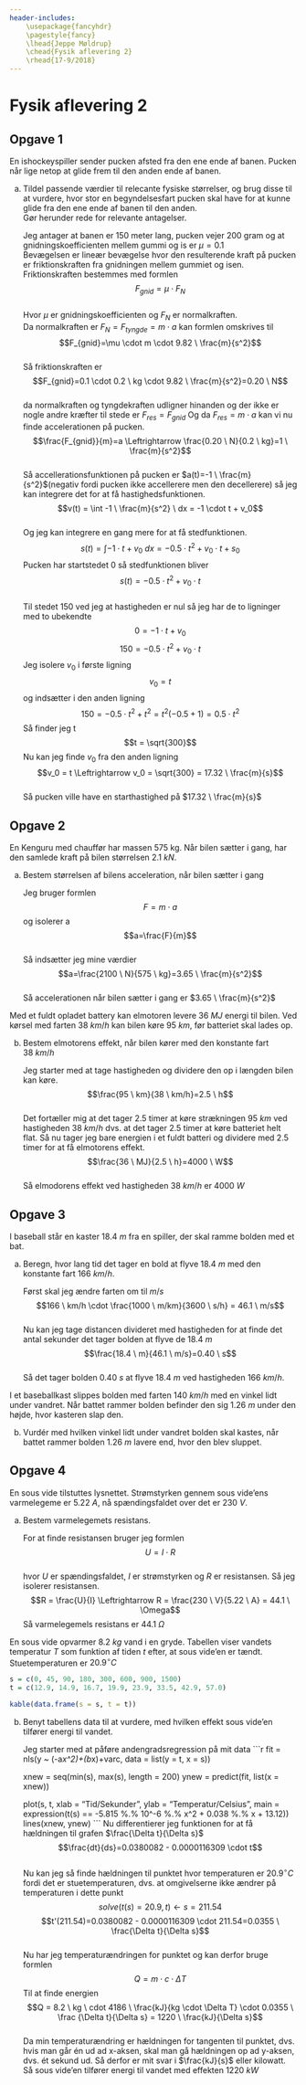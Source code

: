 ```yaml
---
header-includes:
    \usepackage{fancyhdr}
    \pagestyle{fancy}
    \lhead{Jeppe Møldrup}
    \chead{Fysik aflevering 2}
    \rhead{17-9/2018}
---
```


# Fysik aflevering 2

## Opgave 1
En ishockeyspiller sender pucken afsted fra den ene ende af banen.
Pucken når lige netop at glide frem til den anden ende af banen.  

a. Tildel passende værdier til relecante fysiske størrelser, og brug disse til at
   vurdere, hvor stor en begyndelsesfart pucken skal have for at kunne glide fra
   den ene ende af banen til den anden.  
   Gør herunder rede for relevante antagelser.  

   Jeg antager at banen er 150 meter lang, pucken vejer 200 gram og at
   gnidningskoefficienten mellem gummi og is er $\mu=0.1$  
   Bevægelsen er lineær bevægelse hvor den resulterende kraft på pucken er
   friktionskraften fra gnidningen mellem gummiet og isen.  
   Friktionskraften bestemmes med formlen  
   $$F_{gnid}=\mu \cdot F_{N}$$  
   Hvor $\mu$ er gnidningskoefficienten og $F_{N}$ er normalkraften.  
   Da normalkraften er $F_{N}=F_{tyngde}=m \cdot a$ kan formlen omskrives til  
   $$F_{gnid}=\mu \cdot m \cdot 9.82 \ \frac{m}{s^2}$$  
   Så friktionskraften er  
   $$F_{gnid}=0.1 \cdot 0.2 \ kg \cdot 9.82 \ \frac{m}{s^2}=0.20 \ N$$  
   da normalkraften og tyngdekraften udligner hinanden og der ikke er nogle andre
   kræfter til stede er $F_{res}=F_{gnid}$ Og da $F_{res}=m \cdot a$ kan vi nu finde
   accelerationen på pucken.  
   $$\frac{F_{gnid}}{m}=a \Leftrightarrow \frac{0.20 \ N}{0.2 \ kg}=1 \ \frac{m}{s^2}$$  
   Så accellerationsfunktionen på pucken er $a(t)=-1 \ \frac{m}{s^2}$(negativ fordi
   pucken ikke accellerere men den decellerere) så jeg kan integrere
   det for at få hastighedsfunktionen.  
   $$v(t) = \int -1 \ \frac{m}{s^2} \ dx = -1 \cdot t + v_0$$  
   Og jeg kan integrere en gang mere for at få stedfunktionen.  
   $$s(t) = \int -1 \cdot t + v_0 \ dx = -0.5 \cdot t^2 + v_0 \cdot t + s_0$$
   Pucken har startstedet 0 så stedfunktionen bliver  
   $$s(t)=-0.5 \cdot t^2 + v_0 \cdot t$$  
   Til stedet 150 ved jeg at hastigheden er nul så jeg har de to ligninger
   med to ubekendte  
   $$0=-1 \cdot t + v_0$$
   $$150 = -0.5 \cdot t^2 + v_0 \cdot t$$
   Jeg isolere $v_0$ i første ligning
   $$v_0 = t$$
   og indsætter i den anden ligning  
   $$150 = -0.5 \cdot t^2 + t^2 = t^2(-0.5+1) = 0.5 \cdot t^2$$
   Så finder jeg t  
   $$t = \sqrt{300}$$
   Nu kan jeg finde $v_0$ fra den anden ligning
   $$v_0 = t \Leftrightarrow v_0 = \sqrt{300} = 17.32 \ \frac{m}{s}$$  
   Så pucken ville have en starthastighed på $17.32 \ \frac{m}{s}$

## Opgave 2
En Kenguru med chauffør har massen 575 kg. Når bilen sætter i gang, har den samlede
kraft på bilen størrelsen $2.1 \ kN$.  

a. Bestem størrelsen af bilens acceleration, når bilen sætter i gang  
   
   Jeg bruger formlen  
   $$F=m\cdot a$$
   og isolerer a  
   $$a=\frac{F}{m}$$  
   Så indsætter jeg mine værdier  
   $$a=\frac{2100 \ N}{575 \ kg}=3.65 \ \frac{m}{s^2}$$  
   Så accelerationen når bilen sætter i gang er $3.65 \ \frac{m}{s^2}$  

Med et fuldt opladet battery kan elmotoren levere $36 \ MJ$ energi til bilen. Ved kørsel med
farten $38 \ km/h$ kan bilen køre $95 \ km$, før batteriet skal lades op.  

b. Bestem elmotorens effekt, når bilen kører med den konstante fart $38 \ km/h$  
   
   Jeg starter med at tage hastigheden og dividere den op i længden bilen kan køre.  
   $$\frac{95 \ km}{38 \ km/h}=2.5 \ h$$  
   Det fortæller mig at det tager 2.5 timer at køre strækningen $95 \ km$ ved hastigheden
   $38 \ km/h$ dvs. at det tager 2.5 timer at køre batteriet helt flat. Så nu tager jeg
   bare energien i et fuldt batteri og dividere med 2.5 timer for at få elmotorens
   effekt.  
   $$\frac{36 \ MJ}{2.5 \ h}=4000 \ W$$  
   Så elmodorens effekt ved hastigheden $38 \ km/h$ er $4000 \ W$

## Opgave 3

I baseball står en kaster $18.4 \ m$ fra en spiller, der skal ramme bolden med et bat.  

a. Beregn, hvor lang tid det tager en bold at flyve $18.4 \ m$ med den konstante
   fart $166 \ km/h$.  
   
   Først skal jeg ændre farten om til $m/s$  
   $$166 \ km/h \cdot \frac{1000 \ m/km}{3600 \ s/h} = 46.1 \ m/s$$  
   Nu kan jeg tage distancen divideret med hastigheden for at finde det antal sekunder
   det tager bolden at flyve de $18.4 \ m$  
   $$\frac{18.4 \ m}{46.1 \ m/s}=0.40 \ s$$  
   Så det tager bolden $0.40 \ s$ at flyve $18.4 \ m$ ved hastigheden $166 \ km/h$.  

I et baseballkast slippes bolden med farten $140 \ km/h$ med en vinkel lidt under
vandret. Når battet rammer bolden befinder den sig $1.26 \ m$ under den højde,
hvor kasteren slap den.  

b. Vurdér med hvilken vinkel lidt under vandret bolden skal kastes, når battet
   rammer bolden $1.26 \ m$ lavere end, hvor den blev sluppet.  
   

## Opgave 4

En sous vide tilstuttes lysnettet. Strømstyrken gennem sous vide'ens varmelegeme er 
$5.22 \ A$, nå spændingsfaldet over det er $230 \ V$.  

a. Bestem varmelegemets resistans.
   
   For at finde resistansen bruger jeg formlen  
   $$U = I \cdot R$$  
   hvor $U$ er spændingsfaldet, $I$ er strømstyrken og $R$ er resistansen. Så
   jeg isolerer resistansen.  
   $$R = \frac{U}{I} \Leftrightarrow R = \frac{230 \ V}{5.22 \ A} = 44.1 \ \Omega$$
   Så varmelegemels resistans er $44.1 \ \Omega$  

En sous vide opvarmer $8.2 \ kg$ vand i en gryde. Tabellen viser vandets temperatur $T$
som funktion af tiden $t$ efter, at sous vide'en er tændt. Stuetemperaturen er $20.9^{\circ}C$  

```r
s = c(0, 45, 90, 180, 300, 600, 900, 1500)
t = c(12.9, 14.9, 16.7, 19.9, 23.9, 33.5, 42.9, 57.0)

kable(data.frame(s = s, t = t))
```

b. Benyt tabellens data til at vurdere, med hvilken effekt sous vide'en tilfører
   energi til vandet.  
   
   Jeg starter med at påføre andengradsregression på mit data
    ```r
    fit = nls(y ~ (-a*x^2)+(b*x)+varc, data = list(y = t, x = s))

    xnew = seq(min(s), max(s), length = 200)
    ynew = predict(fit, list(x = xnew))

    plot(s, t, xlab = "Tid/Sekunder", ylab = "Temperatur/Celsius", main = 
         expression(t(s) == -5.815 %.% 10^-6 %.% x^2 + 0.038 %.% x + 13.12))
    lines(xnew, ynew)
    ```
   Nu differentierer jeg funktionen for at få hældningen til grafen $\frac{\Delta t}{\Delta s}$
   $$\frac{dt}{ds}=0.0380082 - 0.0000116309 \cdot t$$  
   Nu kan jeg så finde hældningen til punktet hvor temperaturen er $20.9^{\circ}C$
   fordi det er stuetemperaturen, dvs. at omgivelserne ikke ændrer på temperaturen i
   dette punkt  
   $$solve(t(s)=20.9,t) \leftarrow s = 211.54$$
   $$t'(211.54)=0.0380082 - 0.0000116309 \cdot 211.54=0.0355 \ \frac{\Delta t}{\Delta s}$$  
   Nu har jeg temperaturændringen for punktet og kan derfor bruge formlen  
   $$Q=m \cdot c \cdot \Delta T$$
   Til at finde energien  
   $$Q = 8.2 \ kg \ cdot 4186 \ \frac{kJ}{kg \cdot \Delta T} \cdot
   0.0355 \ \frac {\Delta t}{\Delta s} = 1220 \ \frac{kJ}{\Delta s}$$  
   Da min temperaturændring er hældningen for tangenten til punktet, dvs. hvis man
   går én ud ad x-aksen, skal man gå hældningen op ad y-aksen, dvs. ét sekund ud.
   Så derfor er mit svar i $\frac{kJ}{s}$ eller kilowatt.  
   Så sous vide'en tilfører energi til vandet med effekten $1220 \ kW$
